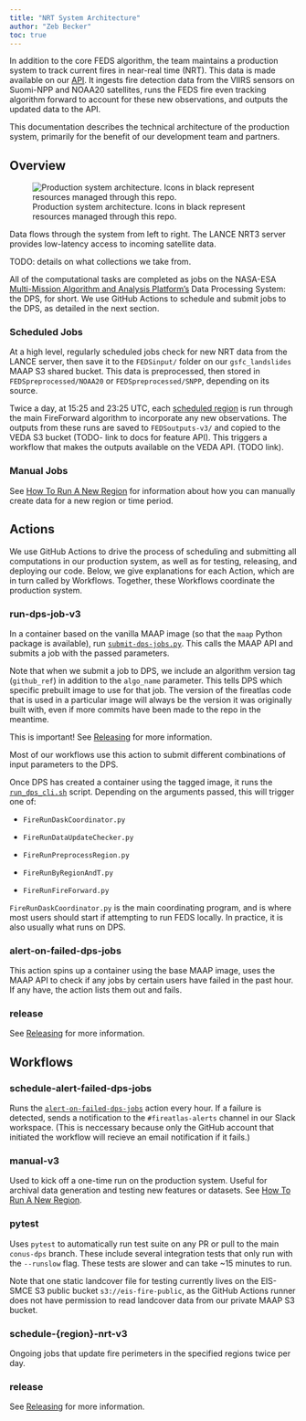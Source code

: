 ```yaml
---
title: "NRT System Architecture"
author: "Zeb Becker"
toc: true
---
```


In addition to the core FEDS algorithm, the team maintains a production system to track current fires in near-real time (NRT). This data is made available on our [API](mapping-fires.ipynb). It ingests fire detection data from the VIIRS sensors on Suomi-NPP and NOAA20 satellites, runs the FEDS fire even tracking algorithm forward to account for these new observations, and outputs the updated data to the API.

This documentation describes the technical architecture of the production system, primarily for the benefit of our development team and partners.

## Overview

![Production system architecture. Icons in black represent resources managed through this repo.](images/feds-production.drawio.svg)

Data flows through the system from left to right. The LANCE NRT3 server provides low-latency access to incoming satellite data.

TODO: details on what collections we take from.

All of the computational tasks are completed as jobs on the NASA-ESA [Multi-Mission Algorithm and Analysis Platform's](https://docs.maap-project.org/en/2.0.0/intro.html) Data Processing System: the DPS, for short. We use GitHub Actions to schedule and submit jobs to the DPS, as detailed in the next section.

### Scheduled Jobs

At a high level, regularly scheduled jobs check for new NRT data from the LANCE server, then save it to the `FEDSinput/` folder on our `gsfc_landslides` MAAP S3 shared bucket. This data is preprocessed, then stored in `FEDSpreprocessed/NOAA20` or `FEDSpreprocessed/SNPP`, depending on its source.

Twice a day, at 15:25 and 23:25 UTC, each [scheduled region](regions.qmd) is run through the main FireForward algorithm to incorporate any new observations. The outputs from these runs are saved to `FEDSoutputs-v3/` and copied to the VEDA S3 bucket (TODO- link to docs for feature API). This triggers a workflow that makes the outputs available on the VEDA API. (TODO link).

### Manual Jobs

See [How To Run A New Region](new_region.qmd#manual) for information about how you can manually create data for a new region or time period.

## Actions

We use GitHub Actions to drive the process of scheduling and submitting all computations in our production system, as well as for testing, releasing, and deploying our code. Below, we give explanations for each Action, which are in turn called by Workflows. Together, these Workflows coordinate the production system.

### run-dps-job-v3

In a container based on the vanilla MAAP image (so that the `maap` Python package is available), run [`submit-dps-jobs.py`](https://github.com/Earth-Information-System/fireatlas/blob/conus-dps/maap_runtime/submit-dps-job.py). This calls the MAAP API and submits a job with the passed parameters.

::: callout-note
Note that when we submit a job to DPS, we include an algorithm version tag (`github_ref`) in addition to the `algo_name` parameter. This tells DPS which specific prebuilt image to use for that job. The version of the fireatlas code that is used in a particular image will always be the version it was originally built with, even if more commits have been made to the repo in the meantime.

This is important! See [Releasing](releasing.qmd) for more information.
:::

Most of our workflows use this action to submit different combinations of input parameters to the DPS.

Once DPS has created a container using the tagged image, it runs the [`run_dps_cli.sh`]() script. Depending on the arguments passed, this will trigger one of:

-   `FireRunDaskCoordinator.py`

-   `FireRunDataUpdateChecker.py`

-   `FireRunPreprocessRegion.py`

-   `FireRunByRegionAndT.py`

-   `FireRunFireForward.py`

`FireRunDaskCoordinator.py` is the main coordinating program, and is where most users should start if attempting to run FEDS locally. In practice, it is also usually what runs on DPS.

### alert-on-failed-dps-jobs

This action spins up a container using the base MAAP image, uses the MAAP API to check if any jobs by certain users have failed in the past hour. If any have, the action lists them out and fails.

### release

See [Releasing](releasing.qmd) for more information.

## Workflows

### schedule-alert-failed-dps-jobs

Runs the [`alert-on-failed-dps-jobs`](https://github.com/Earth-Information-System/fireatlas/blob/conus-dps/.github/workflows/schedule-alert-failed-dps-jobs.yaml) action every hour. If a failure is detected, sends a notification to the `#fireatlas-alerts` channel in our Slack workspace. (This is neccessary because only the GitHub account that initiated the workflow will recieve an email notification if it fails.)

### manual-v3

Used to kick off a one-time run on the production system. Useful for archival data generation and testing new features or datasets. See [How To Run A New Region](new_region.qmd#manual).

### pytest

Uses `pytest` to automatically run test suite on any PR or pull to the main `conus-dps` branch. These include several integration tests that only run with the `--runslow` flag. These tests are slower and can take \~15 minutes to run.

::: callout-note
Note that one static landcover file for testing currently lives on the EIS-SMCE S3 public bucket `s3://eis-fire-public`, as the GitHub Actions runner does not have permission to read landcover data from our private MAAP S3 bucket.
:::

### schedule-{region}-nrt-v3

Ongoing jobs that update fire perimeters in the specified regions twice per day.

### release

See [Releasing](releasing.qmd) for more information.